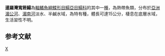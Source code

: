 {{Speciesbox 
| taxon = Brachirus siamensis
| authority = [[Sauvage|Sauvage]], 1878
| status = LC
| status_system = IUCN3.1
| synonyms = *''Synaptura siamensis,Sauvage, 1878 ''
*''Euryglossa siamensis,Sauvage, 1878''
*''Synaptura krempfi,Durand, 1940''
}}

'''暹羅灣寬箬鰨'''為[[輻鰭魚綱|輻鰭魚綱]][[鰈形目|鰈形目]][[鰨亞目|鰨亞目]][[鰨科|鰨科]]的其中一[[種|種]]，為熱帶魚類，分布於[[亞洲|亞洲]][[湄公河|湄公河]]、[[湄南河|湄南河]]淡水、半鹹水域，為特有種，體長可達15公分，棲息在底層水域，生活習性不明。

==参考文献==
{{reflist}}
{{Taxonbar}}

[[Category:寬箬鰨屬|X]]